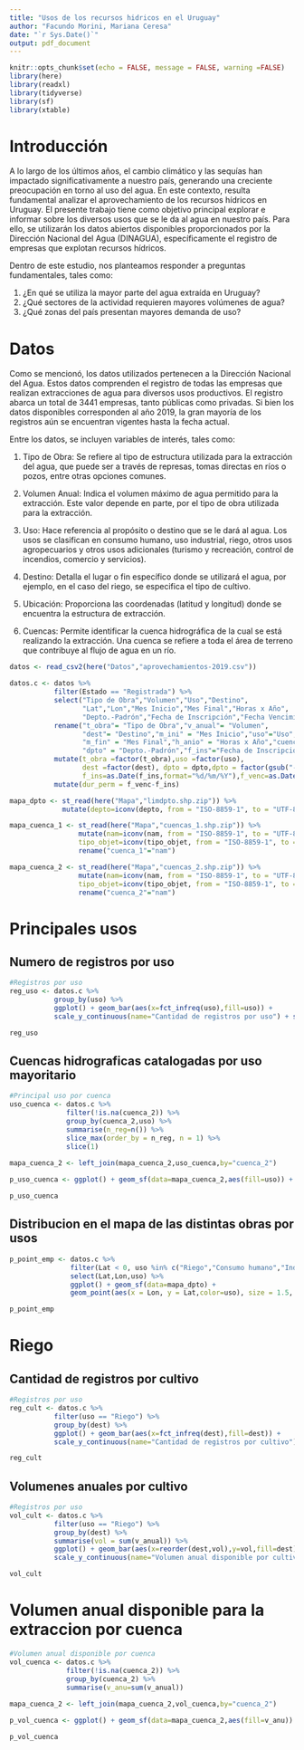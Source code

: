 ```yaml
---
title: "Usos de los recursos hidricos en el Uruguay"
author: "Facundo Morini, Mariana Ceresa"
date: "`r Sys.Date()`"
output: pdf_document
---
```


```r
knitr::opts_chunk$set(echo = FALSE, message = FALSE, warning =FALSE)
library(here)
library(readxl)
library(tidyverse)
library(sf)
library(xtable)
```

# Introducción

A lo largo de los últimos años, el cambio climático y las sequías han impactado significativamente a nuestro país, generando una creciente preocupación en torno al uso del agua. En este contexto, resulta fundamental analizar el aprovechamiento de los recursos hídricos en Uruguay. El presente trabajo tiene como objetivo principal explorar e informar sobre los diversos usos que se le da al agua en nuestro país. Para ello, se utilizarán los datos abiertos disponibles proporcionados por la Dirección Nacional del Agua (DINAGUA), específicamente el registro de empresas que explotan recursos hídricos.

Dentro de este estudio, nos planteamos responder a preguntas fundamentales, tales como:

1. ¿En qué se utiliza la mayor parte del agua extraída en Uruguay?
2. ¿Qué sectores de la actividad requieren mayores volúmenes de agua?
3. ¿Qué zonas del país presentan mayores demanda de uso?

# Datos

Como se mencionó, los datos utilizados pertenecen a la Dirección Nacional del Agua. Estos datos comprenden el registro de todas las empresas que realizan extracciones de agua para diversos usos productivos. El registro abarca un total de 3441 empresas, tanto públicas como privadas. Si bien los datos disponibles corresponden al año 2019, la gran mayoría de los registros aún se encuentran vigentes hasta la fecha actual.

Entre los datos, se incluyen variables de interés, tales como:

1. Tipo de Obra: Se refiere al tipo de estructura utilizada para la extracción del agua, que puede ser a través de represas, tomas directas en ríos o pozos, entre otras opciones comunes.

2. Volumen Anual: Indica el volumen máximo de agua permitido para la extracción. Este valor depende en parte, por el tipo de obra utilizada para la extracción.

3. Uso: Hace referencia al propósito o destino que se le dará al agua. Los usos se clasifican en consumo humano, uso industrial, riego, otros usos agropecuarios y otros usos adicionales (turismo y recreación, control de incendios, comercio y servicios).

4. Destino: Detalla el lugar o fin específico donde se utilizará el agua, por ejemplo, en el caso del riego, se especifica el tipo de cultivo.

5. Ubicación: Proporciona las coordenadas (latitud y longitud) donde se encuentra la estructura de extracción.

6. Cuencas: Permite identificar la cuenca hidrográfica de la cual se está realizando la extracción. Una cuenca se refiere a toda el área de terreno que contribuye al flujo de agua en un río.


```r
datos <- read_csv2(here("Datos","aprovechamientos-2019.csv"))

datos.c <- datos %>%
           filter(Estado == "Registrada") %>%
           select("Tipo de Obra","Volumen","Uso","Destino",
                  "Lat","Lon","Mes Inicio","Mes Final","Horas x Año",
                  "Depto.-Padrón","Fecha de Inscripción","Fecha Vencimiento","c_1","c_2") %>%
           rename("t_obra"= "Tipo de Obra","v_anual"= "Volumen",
                  "dest"= "Destino","m_ini" = "Mes Inicio","uso"="Uso",
                  "m_fin" = "Mes Final","h_anio" = "Horas x Año","cuenca_1"="c_1","cuenca_2"="c_2",
                  "dpto" = "Depto.-Padrón","f_ins"="Fecha de Inscripción","f_venc"="Fecha Vencimiento") %>%
           mutate(t_obra =factor(t_obra),uso =factor(uso),
                  dest =factor(dest), dpto = dpto,dpto = factor(gsub("-.*", "", dpto)),
                  f_ins=as.Date(f_ins,format="%d/%m/%Y"),f_venc=as.Date(f_venc,format="%d/%m/%Y")) %>%
           mutate(dur_perm = f_venc-f_ins)

```

```r
mapa_dpto <- st_read(here("Mapa","limdpto.shp.zip")) %>% 
             mutate(depto=iconv(depto, from = "ISO-8859-1", to = "UTF-8"))

mapa_cuenca_1 <- st_read(here("Mapa","cuencas_1.shp.zip")) %>% 
                 mutate(nam=iconv(nam, from = "ISO-8859-1", to = "UTF-8"),
                 tipo_objet=iconv(tipo_objet, from = "ISO-8859-1", to = "UTF-8")) %>%
                 rename("cuenca_1"="nam")

mapa_cuenca_2 <- st_read(here("Mapa","cuencas_2.shp.zip")) %>% 
                 mutate(nam=iconv(nam, from = "ISO-8859-1", to = "UTF-8"),
                 tipo_objet=iconv(tipo_objet, from = "ISO-8859-1", to = "UTF-8"))  %>%
                 rename("cuenca_2"="nam")
```

# Principales usos 

## Numero de registros por uso

```r
#Registros por uso
reg_uso <- datos.c %>%
           group_by(uso) %>%
           ggplot() + geom_bar(aes(x=fct_infreq(uso),fill=uso)) + 
           scale_y_continuous(name="Cantidad de registros por uso") + scale_x_discrete(name="Usos") + coord_flip() +                         theme(legend.position = "none")
```

```r
reg_uso
```
## Cuencas hidrograficas catalogadas por uso mayoritario

```r
#Principal uso por cuenca
uso_cuenca <- datos.c %>%
              filter(!is.na(cuenca_2)) %>%
              group_by(cuenca_2,uso) %>%
              summarise(n_reg=n()) %>%
              slice_max(order_by = n_reg, n = 1) %>%
              slice(1) 

mapa_cuenca_2 <- left_join(mapa_cuenca_2,uso_cuenca,by="cuenca_2")
  
p_uso_cuenca <- ggplot() + geom_sf(data=mapa_cuenca_2,aes(fill=uso)) + theme_minimal()
```

```r
p_uso_cuenca
```
## Distribucion en el mapa de las distintas obras por usos

```r
p_point_emp <- datos.c %>%
               filter(Lat < 0, uso %in% c("Riego","Consumo humano","Industrial","Otros usos agropecuarios")) %>%
               select(Lat,Lon,uso) %>%
               ggplot() + geom_sf(data=mapa_dpto) + 
               geom_point(aes(x = Lon, y = Lat,color=uso), size = 1.5, alpha = 0.8) + facet_wrap(~uso,ncol = 2) + theme(legend.position = "none",axis.text = element_blank(),axis.ticks = element_blank(),axis.title = element_blank())
```

```r
p_point_emp
```
# Riego

## Cantidad de registros por cultivo

```r
#Registros por uso
reg_cult <- datos.c %>%
           filter(uso == "Riego") %>%
           group_by(dest) %>%
           ggplot() + geom_bar(aes(x=fct_infreq(dest),fill=dest)) + 
           scale_y_continuous(name="Cantidad de registros por cultivo") + scale_x_discrete(name="Cultivo") + coord_flip() +                         theme(legend.position = "none")
```

```r
reg_cult
```
## Volumenes anuales por cultivo

```r
#Registros por uso
vol_cult <- datos.c %>%
           filter(uso == "Riego") %>%
           group_by(dest) %>%
           summarise(vol = sum(v_anual)) %>%
           ggplot() + geom_bar(aes(x=reorder(dest,vol),y=vol,fill=dest),stat="identity") + 
           scale_y_continuous(name="Volumen anual disponible por cultivo (m3)") + scale_x_discrete(name="Cultivo") + coord_flip() + theme(legend.position = "none")
```

```r
vol_cult
```
# Volumen anual disponible para la extraccion por cuenca 

```r
#Volumen anual disponible por cuenca
vol_cuenca <- datos.c %>%
              filter(!is.na(cuenca_2)) %>%
              group_by(cuenca_2) %>%
              summarise(v_anu=sum(v_anual))
              
mapa_cuenca_2 <- left_join(mapa_cuenca_2,vol_cuenca,by="cuenca_2")

p_vol_cuenca <- ggplot() + geom_sf(data=mapa_cuenca_2,aes(fill=v_anu)) + scale_fill_viridis_c(name="Volumen anual disponible (m3)") 
```

```r
p_vol_cuenca
```